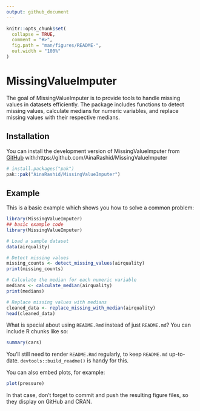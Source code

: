 ```yaml
---
output: github_document
---
```


<!-- README.md is generated from README.Rmd. Please edit that file -->

```r
knitr::opts_chunk$set(
  collapse = TRUE,
  comment = "#>",
  fig.path = "man/figures/README-",
  out.width = "100%"
)
```

# MissingValueImputer

<!-- badges: start -->
<!-- badges: end -->

The goal of MissingValueImputer is to provide tools to handle missing values in datasets efficiently. The package includes functions to detect missing values, calculate medians for numeric variables, and replace missing values with their respective medians.

## Installation

You can install the development version of MissingValueImputer from [GitHub](https://github.com/) with:https://github.com/AinaRashid/MissingValueImputer

``` r
# install.packages("pak")
pak::pak("AinaRashid/MissingValueImputer")
```

## Example

This is a basic example which shows you how to solve a common problem:

```r
library(MissingValueImputer)
## basic example code
library(MissingValueImputer)

# Load a sample dataset
data(airquality)

# Detect missing values
missing_counts <- detect_missing_values(airquality)
print(missing_counts)

# Calculate the median for each numeric variable
medians <- calculate_median(airquality)
print(medians)

# Replace missing values with medians
cleaned_data <- replace_missing_with_median(airquality)
head(cleaned_data)

```

What is special about using `README.Rmd` instead of just `README.md`? You can include R chunks like so:

```r
summary(cars)
```

You'll still need to render `README.Rmd` regularly, to keep `README.md` up-to-date. `devtools::build_readme()` is handy for this.

You can also embed plots, for example:

```r
plot(pressure)
```

In that case, don't forget to commit and push the resulting figure files, so they display on GitHub and CRAN.
